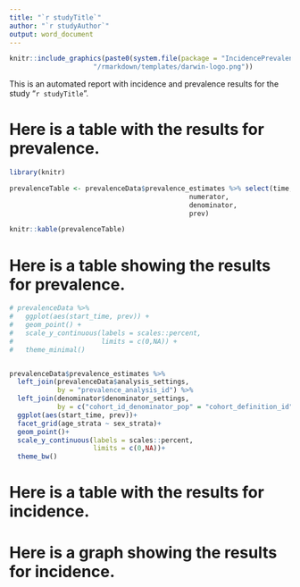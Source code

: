 ---
title: "`r studyTitle`"
author: "`r studyAuthor`"
output: word_document
---

```{r,echo=FALSE }
knitr::include_graphics(paste0(system.file(package = "IncidencePrevalenceReport"),
                     "/rmarkdown/templates/darwin-logo.png"))
```

This is an automated report with incidence and prevalence results for the study "`r studyTitle`". 

# Here is a table with the results for prevalence. 

```{r prevalenceData, echo=FALSE}

library(knitr)

prevalenceTable <- prevalenceData$prevalence_estimates %>% select(time, 
                                             numerator, 
                                             denominator, 
                                             prev)

knitr::kable(prevalenceTable)
```

# Here is a table showing the results for prevalence. 

```{r echo=FALSE}

# prevalenceData %>%
#   ggplot(aes(start_time, prev)) +
#   geom_point() +
#   scale_y_continuous(labels = scales::percent,
#                      limits = c(0,NA)) +
#   theme_minimal()


prevalenceData$prevalence_estimates %>% 
  left_join(prevalenceData$analysis_settings,
            by = "prevalence_analysis_id") %>% 
  left_join(denominator$denominator_settings,
            by = c("cohort_id_denominator_pop" = "cohort_definition_id")) %>% 
  ggplot(aes(start_time, prev))+
  facet_grid(age_strata ~ sex_strata)+
  geom_point()+
  scale_y_continuous(labels = scales::percent,
                     limits = c(0,NA))+
  theme_bw()

```

# Here is a table with the results for incidence. 

<!-- # ```{r incidenceData, echo=FALSE} -->
<!-- #  -->
<!-- # incidenceTable <- incidenceData$incidence_estimates %>% select(time, -->
<!-- #                                            n_persons,  -->
<!-- #                                            person_days,  -->
<!-- #                                            n_events,  -->
<!-- #                                            person_years,  -->
<!-- #                                            ir_100000_pys)  -->
<!-- #  -->
<!-- # knitr::kable(incidenceTable) -->
<!-- # ``` -->

# Here is a graph showing the results for incidence. 

<!-- # ```{r echo=FALSE} -->
<!-- # -->
<!-- # incidenceData$incidence_estimates %>% -->
<!-- #   ggplot(aes(start_time, ir_100000_pys)) + -->
<!-- #   geom_point() + -->
<!-- #   scale_y_continuous(limits = c(0,NA)) + -->
<!-- #   theme_minimal() -->
<!-- # ``` -->
